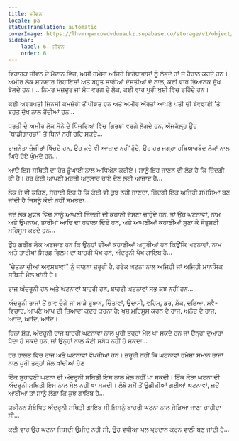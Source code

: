 ```yaml
---
title: ਜੀਵਨ
locale: pa
statusTranslation: automatic
coverImage: https://lhvmrqwrcowdvduuaukz.supabase.co/storage/v1/object/public/strapi-uploads/small_cover-tratado-de-psicologia-revolucionaria.webp-5e15e1cec4e0ebebcde5d7fc7565d8fd.webp
sidebar:
    label: 6. ਜੀਵਨ
    order: 6
---
```

ਵਿਹਾਰਕ ਜੀਵਨ ਦੇ ਮੈਦਾਨ ਵਿੱਚ, ਅਸੀਂ ਹਮੇਸ਼ਾ ਅਜਿਹੇ ਵਿਰੋਧਾਭਾਸਾਂ ਨੂੰ ਲੱਭਦੇ ਹਾਂ ਜੋ ਹੈਰਾਨ ਕਰਦੇ ਹਨ। ਅਮੀਰ ਲੋਕ ਸ਼ਾਨਦਾਰ ਰਿਹਾਇਸ਼ਾਂ ਅਤੇ ਬਹੁਤ ਸਾਰੀਆਂ ਦੋਸਤੀਆਂ ਦੇ ਨਾਲ, ਕਈ ਵਾਰ ਭਿਆਨਕ ਦੁੱਖ ਝੱਲਦੇ ਹਨ। .. ਨਿਮਰ ਮਜ਼ਦੂਰ ਜਾਂ ਮੱਧ ਵਰਗ ਦੇ ਲੋਕ, ਕਈ ਵਾਰ ਪੂਰੀ ਖੁਸ਼ੀ ਵਿੱਚ ਰਹਿੰਦੇ ਹਨ।

ਕਈ ਅਰਬਪਤੀ ਜਿਨਸੀ ਕਮਜ਼ੋਰੀ ਤੋਂ ਪੀੜਤ ਹਨ ਅਤੇ ਅਮੀਰ ਔਰਤਾਂ ਆਪਣੇ ਪਤੀ ਦੀ ਬੇਵਫ਼ਾਈ 'ਤੇ ਬਹੁਤ ਦੁੱਖ ਨਾਲ ਰੋਂਦੀਆਂ ਹਨ...

ਧਰਤੀ ਦੇ ਅਮੀਰ ਲੋਕ ਸੋਨੇ ਦੇ ਪਿੰਜਰਿਆਂ ਵਿੱਚ ਗਿਰਝਾਂ ਵਰਗੇ ਲੱਗਦੇ ਹਨ, ਅੱਜਕੱਲ੍ਹ ਉਹ "ਬਾਡੀਗਾਰਡਾਂ" ਤੋਂ ਬਿਨਾਂ ਨਹੀਂ ਰਹਿ ਸਕਦੇ...

ਰਾਜਨੇਤਾ ਜ਼ੰਜੀਰਾਂ ਖਿੱਚਦੇ ਹਨ, ਉਹ ਕਦੇ ਵੀ ਆਜ਼ਾਦ ਨਹੀਂ ਹੁੰਦੇ, ਉਹ ਹਰ ਜਗ੍ਹਾ ਹਥਿਆਰਬੰਦ ਲੋਕਾਂ ਨਾਲ ਘਿਰੇ ਹੋਏ ਘੁੰਮਦੇ ਹਨ...

ਆਓ ਇਸ ਸਥਿਤੀ ਦਾ ਹੋਰ ਡੂੰਘਾਈ ਨਾਲ ਅਧਿਐਨ ਕਰੀਏ। ਸਾਨੂੰ ਇਹ ਜਾਣਨ ਦੀ ਲੋੜ ਹੈ ਕਿ ਜ਼ਿੰਦਗੀ ਕੀ ਹੈ। ਹਰ ਕੋਈ ਆਪਣੀ ਮਰਜ਼ੀ ਅਨੁਸਾਰ ਰਾਏ ਦੇਣ ਲਈ ਆਜ਼ਾਦ ਹੈ...

ਲੋਕ ਜੋ ਵੀ ਕਹਿਣ, ਸੱਚਾਈ ਇਹ ਹੈ ਕਿ ਕੋਈ ਵੀ ਕੁਝ ਨਹੀਂ ਜਾਣਦਾ, ਜ਼ਿੰਦਗੀ ਇੱਕ ਅਜਿਹੀ ਸਮੱਸਿਆ ਬਣ ਜਾਂਦੀ ਹੈ ਜਿਸਨੂੰ ਕੋਈ ਨਹੀਂ ਸਮਝਦਾ...

ਜਦੋਂ ਲੋਕ ਮੁਫ਼ਤ ਵਿੱਚ ਸਾਨੂੰ ਆਪਣੀ ਜ਼ਿੰਦਗੀ ਦੀ ਕਹਾਣੀ ਦੱਸਣਾ ਚਾਹੁੰਦੇ ਹਨ, ਤਾਂ ਉਹ ਘਟਨਾਵਾਂ, ਨਾਮ ਅਤੇ ਉਪਨਾਮ, ਤਾਰੀਖਾਂ ਆਦਿ ਦਾ ਹਵਾਲਾ ਦਿੰਦੇ ਹਨ, ਅਤੇ ਆਪਣੀਆਂ ਕਹਾਣੀਆਂ ਸੁਣਾ ਕੇ ਸੰਤੁਸ਼ਟੀ ਮਹਿਸੂਸ ਕਰਦੇ ਹਨ...

ਉਹ ਗਰੀਬ ਲੋਕ ਅਣਜਾਣ ਹਨ ਕਿ ਉਨ੍ਹਾਂ ਦੀਆਂ ਕਹਾਣੀਆਂ ਅਧੂਰੀਆਂ ਹਨ ਕਿਉਂਕਿ ਘਟਨਾਵਾਂ, ਨਾਮ ਅਤੇ ਤਾਰੀਖਾਂ ਸਿਰਫ਼ ਫਿਲਮ ਦਾ ਬਾਹਰੀ ਪੱਖ ਹਨ, ਅੰਦਰੂਨੀ ਪੱਖ ਗਾਇਬ ਹੈ...

"ਚੇਤਨਾ ਦੀਆਂ ਅਵਸਥਾਵਾਂ" ਨੂੰ ਜਾਣਨਾ ਜ਼ਰੂਰੀ ਹੈ, ਹਰੇਕ ਘਟਨਾ ਨਾਲ ਅਜਿਹੀ ਜਾਂ ਅਜਿਹੀ ਮਾਨਸਿਕ ਸਥਿਤੀ ਮੇਲ ਖਾਂਦੀ ਹੈ।

ਰਾਜ ਅੰਦਰੂਨੀ ਹਨ ਅਤੇ ਘਟਨਾਵਾਂ ਬਾਹਰੀ ਹਨ, ਬਾਹਰੀ ਘਟਨਾਵਾਂ ਸਭ ਕੁਝ ਨਹੀਂ ਹਨ...

ਅੰਦਰੂਨੀ ਰਾਜਾਂ ਤੋਂ ਭਾਵ ਚੰਗੇ ਜਾਂ ਮਾੜੇ ਰੁਝਾਨ, ਚਿੰਤਾਵਾਂ, ਉਦਾਸੀ, ਵਹਿਮ, ਡਰ, ਸ਼ੱਕ, ਦਇਆ, ਸਵੈ-ਵਿਚਾਰ, ਆਪਣੇ ਆਪ ਦੀ ਜ਼ਿਆਦਾ ਕਦਰ ਕਰਨਾ ਹੈ; ਖੁਸ਼ ਮਹਿਸੂਸ ਕਰਨ ਦੇ ਰਾਜ, ਅਨੰਦ ਦੇ ਰਾਜ, ਆਦਿ, ਆਦਿ, ਆਦਿ।

ਬਿਨਾਂ ਸ਼ੱਕ, ਅੰਦਰੂਨੀ ਰਾਜ ਬਾਹਰੀ ਘਟਨਾਵਾਂ ਨਾਲ ਪੂਰੀ ਤਰ੍ਹਾਂ ਮੇਲ ਖਾ ਸਕਦੇ ਹਨ ਜਾਂ ਉਨ੍ਹਾਂ ਦੁਆਰਾ ਪੈਦਾ ਹੋ ਸਕਦੇ ਹਨ, ਜਾਂ ਉਨ੍ਹਾਂ ਨਾਲ ਕੋਈ ਸਬੰਧ ਨਹੀਂ ਹੋ ਸਕਦਾ...

ਹਰ ਹਾਲਤ ਵਿੱਚ ਰਾਜ ਅਤੇ ਘਟਨਾਵਾਂ ਵੱਖਰੀਆਂ ਹਨ। ਜ਼ਰੂਰੀ ਨਹੀਂ ਕਿ ਘਟਨਾਵਾਂ ਹਮੇਸ਼ਾ ਸਮਾਨ ਰਾਜਾਂ ਨਾਲ ਪੂਰੀ ਤਰ੍ਹਾਂ ਮੇਲ ਖਾਂਦੀਆਂ ਹੋਣ

ਇੱਕ ਸੁਹਾਵਣੀ ਘਟਨਾ ਦੀ ਅੰਦਰੂਨੀ ਸਥਿਤੀ ਇਸ ਨਾਲ ਮੇਲ ਨਹੀਂ ਖਾ ਸਕਦੀ। ਇੱਕ ਕੋਝਾ ਘਟਨਾ ਦੀ ਅੰਦਰੂਨੀ ਸਥਿਤੀ ਇਸ ਨਾਲ ਮੇਲ ਨਹੀਂ ਖਾ ਸਕਦੀ। ਲੰਬੇ ਸਮੇਂ ਤੋਂ ਉਡੀਕੀਆਂ ਗਈਆਂ ਘਟਨਾਵਾਂ, ਜਦੋਂ ਆਈਆਂ ਤਾਂ ਸਾਨੂੰ ਲੱਗਾ ਕਿ ਕੁਝ ਗਾਇਬ ਹੈ...

ਯਕੀਨਨ ਸੰਬੰਧਿਤ ਅੰਦਰੂਨੀ ਸਥਿਤੀ ਗਾਇਬ ਸੀ ਜਿਸਨੂੰ ਬਾਹਰੀ ਘਟਨਾ ਨਾਲ ਜੋੜਿਆ ਜਾਣਾ ਚਾਹੀਦਾ ਸੀ...

ਕਈ ਵਾਰ ਉਹ ਘਟਨਾ ਜਿਸਦੀ ਉਮੀਦ ਨਹੀਂ ਸੀ, ਉਹ ਵਧੀਆ ਪਲ ਪ੍ਰਦਾਨ ਕਰਨ ਵਾਲੀ ਬਣ ਜਾਂਦੀ ਹੈ...

